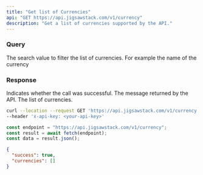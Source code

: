 ```yaml
---
title: "Get list of Currencies"
api: "GET https://api.jigsawstack.com/v1/currency"
description: "Get a list of currencies supported by the API."
---
```


### Query

<ParamField query="search_value" type="string">
  The search value to filter the list of currencies. For example the name of the
  currency
</ParamField>

<Snippet file="header.mdx" />

### Response

<ResponseField name="success" type="boolean">
  Indicates whether the call was successful.
</ResponseField>

<ResponseField name="message" type="string">
  The message returned by the API.
</ResponseField>

<ResponseField name="currencies" type="JSON">
  The list of currencies.
</ResponseField>

<RequestExample>

```bash cURL
curl --location --request GET 'https://api.jigsawstack.com/v1/currency' \
--header 'x-api-key: <your-api-key>'
```

```javascript Node.js
const endpoint = "https://api.jigsawstack.com/v1/currency";
const result = await fetch(endpoint);
const data = result.json();
```

</RequestExample>

<ResponseExample>

```json Response
{
  "success": true,
  "currencies": []
}
```

</ResponseExample>
